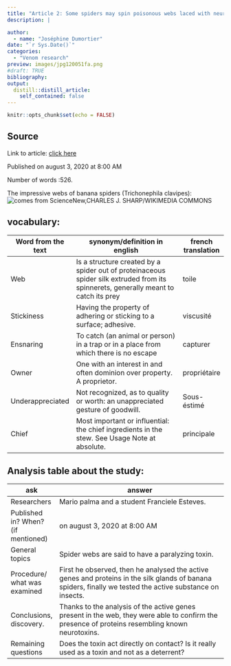 ```yaml
---
title: "Article 2: Some spiders may spin poisonous webs laced with neurotoxins."
description: |

author:
  - name: "Joséphine Dumortier"
date: "`r Sys.Date()`"
categories:
  - "Venom research"
preview: images/jpg120051fa.png
#draft: TRUE
bibliography: 
output:
  distill::distill_article:
    self_contained: false
---
```


```r
knitr::opts_chunk$set(echo = FALSE)
```


## Source

Link to article: [click here](https://www.sciencenews.org/article/spiders-poisonous-webs-neuro-toxins-genes)

Published on august 3, 2020 at 8:00 AM

Number of words :526.

The impressive webs of banana spiders (Trichonephila clavipes): ![comes from ScienceNew,CHARLES J. SHARP/WIKIMEDIA COMMONS](https://www.sciencenews.org/wp-content/uploads/2020/07/072420_cw_toxicweb_feat-1028x579.jpg)
 
## vocabulary:

| Word from the text | synonym/definition in english                                                                                                         | french translation |
|--------------------|---------------------------------------------------------------------------------------------------------------------------------------|--------------------|
| Web                | Is a structure created by a spider out of  proteinaceous spider silk extruded from its  spinnerets, generally meant to catch its prey | toile              |
| Stickiness         | Having the property of adhering or sticking  to a surface; adhesive.                                                                  | viscusité          |
| Ensnaring          | To catch (an animal or person) in a trap or  in a place from which there is no escape                                                 | capturer           |
| Owner              | One with an interest in and often dominion  over property. A proprietor.                                                              | propriétaire       |
| Underappreciated   | Not recognized, as to quality or worth:  an unappreciated gesture of goodwill.                                                        | Sous-éstimé        |
| Chief              | Most important or influential: the chief  ingredients in the stew. See Usage Note at  absolute.                                       | principale         |

## Analysis table about the study:

| ask                                | answer                                                                                                                                                       |
|------------------------------------|--------------------------------------------------------------------------------------------------------------------------------------------------------------|
| Researchers                        | Mario palma and a student Franciele Esteves.                                                                                                                 |
| Published in? When? (if mentioned) | on august 3, 2020 at 8:00 AM                                                                                                                                 |
| General topics                     | Spider webs are said to have a paralyzing toxin.                                                                                                             |
| Procedure/ what was examined       | First he observed, then he analysed the active genes  and proteins in the silk glands of banana spiders,  finally we tested the active substance on insects. |
| Conclusions,  discovery.           | Thanks to the analysis of the active genes present  in the web, they were able to confirm the presence of  proteins resembling known neurotoxins.            |
| Remaining questions                | Does the toxin act directly on contact? Is it really used as a toxin and not as a deterrent?                                                                 |


